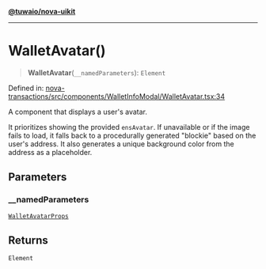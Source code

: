 [**@tuwaio/nova-uikit**](../../../README.md)

***

# WalletAvatar()

> **WalletAvatar**(`__namedParameters`): `Element`

Defined in: [nova-transactions/src/components/WalletInfoModal/WalletAvatar.tsx:34](https://github.com/TuwaIO/nova-uikit/blob/521f7fb9e706763c4e7c971132121a690c16fc53/packages/nova-transactions/src/components/WalletInfoModal/WalletAvatar.tsx#L34)

A component that displays a user's avatar.

It prioritizes showing the provided `ensAvatar`. If unavailable or if the image fails to load,
it falls back to a procedurally generated "blockie" based on the user's address.
It also generates a unique background color from the address as a placeholder.

## Parameters

### \_\_namedParameters

[`WalletAvatarProps`](../type-aliases/WalletAvatarProps.md)

## Returns

`Element`
